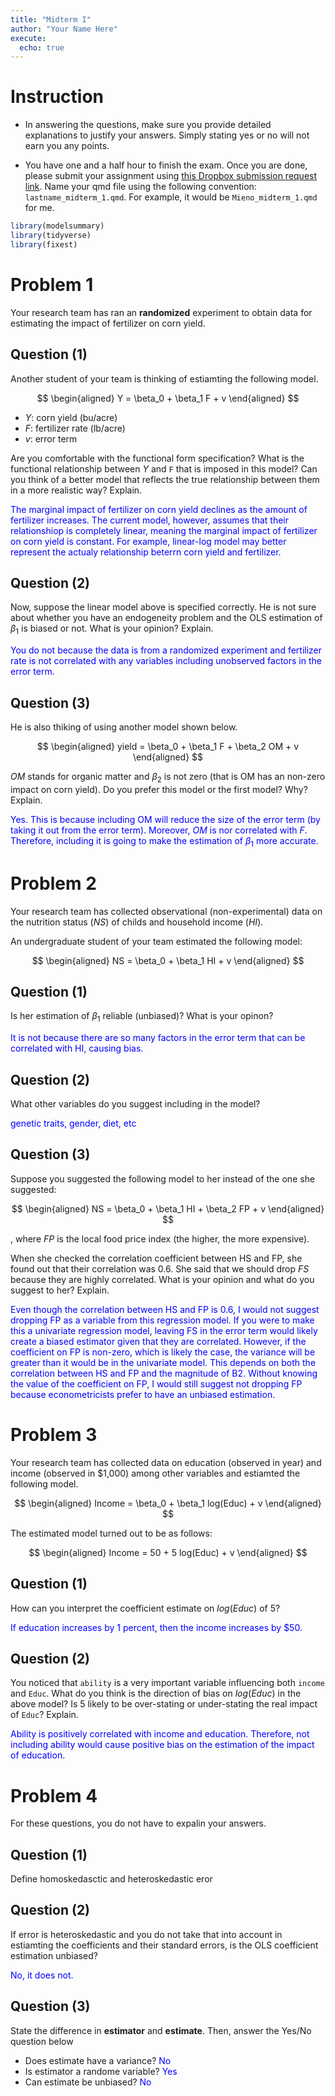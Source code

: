 ```yaml
---
title: "Midterm I"
author: "Your Name Here"
execute:
  echo: true
---
```



# Instruction

+ In answering the questions, make sure you provide detailed explanations to justify your answers. Simply stating yes or no will not earn you any points. 

+ You have one and a half hour to finish the exam. Once you are done, please submit your assignment using [this Dropbox submission request link](https://www.dropbox.com/request/sX2gGwkxnlRLgTuMFZIc). Name your qmd file using the following convention: `lastname_midterm_1.qmd`. For example, it would be `Mieno_midterm_1.qmd` for me.

```r
library(modelsummary)
library(tidyverse)
library(fixest)
```


# Problem 1

Your research team has ran an **randomized** experiment to obtain data for estimating the impact of fertilizer on corn yield.

## Question (1)

Another student of your team is thinking of estiamting the following model.

$$
\begin{aligned}
Y = \beta_0 + \beta_1 F + v
\end{aligned}
$$

+ $Y$: corn yield (bu/acre)
+ $F$: fertilizer rate (lb/acre)
+ $v$: error term

Are you comfortable with the functional form specification? What is the functional relationship between $Y$ and `F` that is imposed in this model? Can you think of a better model that reflects the true relationship between them in a more realistic way? Explain.

<span style = "color: blue;"> The marginal impact of fertilizer on corn yield declines as the amount of fertilizer increases. The current model, however, assumes that their relationshiop is completely linear, meaning the marginal impact of fertilizer on corn yield is constant. For example, linear-log model may better represent the actualy relationship beterrn corn yield and fertilizer. </span>


## Question (2)

Now, suppose the linear model above is specified correctly. He is not sure about whether you have an endogeneity problem and the OLS estimation of $\beta_1$ is biased or not. What is your opinion? Explain. 

<span style = "color: blue;"> You do not because the data is from a randomized experiment and fertilizer rate is not correlated with any variables including unobserved factors in the error term. </span>

## Question (3)

He is also thiking of using another model shown below.

$$
\begin{aligned}
yield = \beta_0 + \beta_1 F + \beta_2 OM + v
\end{aligned}
$$

$OM$ stands for organic matter and $\beta_2$ is not zero (that is OM has an non-zero impact on corn yield). Do you prefer this model or the first model? Why? Explain.

<span style = "color: blue;"> Yes. This is because including OM will reduce the size of the error term (by taking it out from the error term). Moreover, $OM$ is nor correlated with $F$. Therefore, including it is going to make the estimation of $\beta_1$ more accurate. </span>

# Problem 2

Your research team has collected observational (non-experimental) data on the nutrition status ($NS$) of childs and household income ($HI$).

An undergraduate student of your team estimated the following model:

$$
\begin{aligned}
NS = \beta_0 + \beta_1 HI + v
\end{aligned}
$$

## Question (1)
Is her estimation of $\beta_1$ reliable (unbiased)? What is your opinon? 

<span style = "color: blue;"> It is not because there are so many factors in the error term that can be correlated with HI, causing bias. </span>

## Question (2)

What other variables do you suggest including in the model? 

<span style = "color: blue;"> genetic traits, gender, diet, etc </span>

## Question (3)

Suppose you suggested the following model to her instead of the one she suggested:

$$
\begin{aligned}
NS = \beta_0 + \beta_1 HI + \beta_2 FP + v
\end{aligned}
$$

, where $FP$ is the local food price index (the higher, the more expensive).

When she checked the correlation coefficient between HS and FP, she found out that their correlation was $0.6$. She said that we should drop $FS$ because they are highly correlated. What is your opinion and what do you suggest to her? Explain.

<span style = "color: blue;"> Even though the correlation between HS and FP is 0.6, I would not suggest dropping FP as a variable from this regression model. If you were to make this a univariate regression model, leaving FS in the error term would likely create a biased estimator given that they are correlated. However, if the coefficient on FP is non-zero, which is likely the case, the variance will be greater than it would be in the univariate model. This depends on both the correlation between HS and FP and the magnitude of B2. Without knowing the value of the coefficient on FP, I would still suggest not dropping FP because econometricists prefer to have an unbiased estimation. </span>

# Problem 3

Your research team has collected data on education (observed in year) and income (observed in $1,000) among other variables and estiamted the following model.

$$
\begin{aligned}
Income = \beta_0 + \beta_1 log(Educ) + v
\end{aligned}
$$

The estimated model turned out to be as follows:

$$
\begin{aligned}
Income = 50 + 5 log(Educ) + v
\end{aligned}
$$

## Question (1)

How can you interpret the coefficient estimate on $log(Educ)$ of 5? 

<span style = "color: blue;"> If education increases by 1 percent, then the income increases by $50. </span>

## Question (2)

You noticed that `ability` is a very important variable influencing both `income` and `Educ`. What do you think is the direction of bias on $log(Educ)$ in the above model? Is $5$ likely to be over-stating or under-stating the real impact of `Educ`? Explain. 

<span style = "color: blue;">Ability is positively correlated with income and education. Therefore, not including ability would cause positive bias on the estimation of the impact of education.</span>

# Problem 4

For these questions, you do not have to expalin your answers.

## Question (1) 

Define homoskedasctic and heteroskedastic eror

## Question (2) 

If error is heteroskedastic and you do not take that into account in estiamting the coefficients and their standard errors, is the OLS coefficient estimation unbiased?

<span style = "color: blue;"> No, it does not. </span>

## Question (3)

State the difference in **estimator** and **estimate**. Then, answer the Yes/No question below

+ Does estimate have a variance? <span style = "color: blue;"> No </span>
+ Is estimator a randome variable? <span style = "color: blue;"> Yes </span>
+ Can estimate be unbiased? <span style = "color: blue;"> No </span>